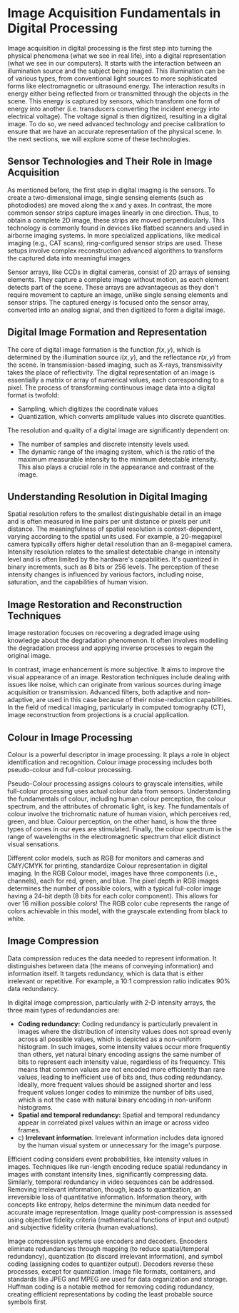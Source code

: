 # Image Acquisition Fundamentals in Digital Processing
Image acquisition in digital processing is the first step into turning the physical phenomena (what we see in real life), into a digital representation (what we see in our computers). It starts with the interaction between an illumination source and the subject being imaged. This illumination can be of various types, from conventional light sources to more sophisticated forms like electromagnetic or ultrasound energy. The interaction results in energy either being reflected from or transmitted through the objects in the scene. This energy is captured by sensors, which transform one form of energy into another (i.e. transducers converting the incident energy into electrical voltage). The voltage signal is then digitized, resulting in a digital image. To do so, we need advanced technology and precise calibration to ensure that we have an accurate representation of the physical scene. In the next sections, we will explore some of these technologies. 

## Sensor Technologies and Their Role in Image Acquisition
As mentioned before, the first step in digital imaging is the sensors. To create a two-dimensional image, single sensing elements (such as photodiodes) are moved along the x and y axes. In contrast, the more common sensor strips capture images linearly in one direction. Thus, to obtain a complete 2D image, these strips are moved perpendicularly. This technology is commonly found in devices like flatbed scanners and used in airborne imaging systems. In more specialized applications, like medical imaging (e.g., CAT scans), ring-configured sensor strips are used. These setups involve complex reconstruction advanced algorithms to transform the captured data into meaningful images. 

Sensor arrays, like CCDs in digital cameras, consist of 2D arrays of sensing elements. They capture a complete image without motion, as each element detects part of the scene. These arrays are advantageous as they don't require movement to capture an image, unlike single sensing elements and sensor strips. The captured energy is focused onto the sensor array, converted into an analog signal, and then digitized to form a digital image.

## Digital Image Formation and Representation
The core of digital image formation is the function $f(x, y)$, which is determined by the illumination source $i(x, y)$, and the reflectance $r(x, y)$ from the scene. In transmission-based imaging, such as X-rays, transmissivity takes the place of reflectivity. The digital representation of an image is essentially a matrix or array of numerical values, each corresponding to a pixel. The process of transforming continuous image data into a digital format is twofold: 
- Sampling, which digitizes the coordinate values
- Quantization, which converts amplitude values into discrete quantities. 

The resolution and quality of a digital image are significantly dependent on:
- The number of samples and discrete intensity levels used. 
- The dynamic range of the imaging system, which is the ratio of the maximum measurable intensity to the minimum detectable intensity. This also plays a crucial role in the appearance and contrast of the image.

## Understanding Resolution in Digital Imaging
Spatial resolution refers to the smallest distinguishable detail in an image and is often measured in line pairs per unit distance or pixels per unit distance. The meaningfulness of spatial resolution is context-dependent, varying according to the spatial units used. For example, a 20-megapixel camera typically offers higher detail resolution than an 8-megapixel camera. 
Intensity resolution relates to the smallest detectable change in intensity level and is often limited by the hardware's capabilities. It's quantized in binary increments, such as 8 bits or 256 levels. The perception of these intensity changes is influenced by various factors, including noise, saturation, and the capabilities of human vision.

## Image Restoration and Reconstruction Techniques
Image restoration focuses on recovering a degraded image using knowledge about the degradation phenomenon. It often involves modelling the degradation process and applying inverse processes to regain the original image.

 In contrast, image enhancement is more subjective. It aims to improve the visual appearance of an image. Restoration techniques include dealing with issues like noise, which can originate from various sources during image acquisition or transmission. Advanced filters, both adaptive and non-adaptive, are used in this case because of their noise-reduction capabilities. In the field of medical imaging, particularly in computed tomography (CT), image reconstruction from projections is a crucial application.

## Colour in Image Processing
Colour is a powerful descriptor in image processing. It plays a role in object identification and recognition. Colour image processing includes both pseudo-colour and full-colour processing. 

Pseudo-Colour processing assigns colours to grayscale intensities, while full-colour processing uses actual colour data from sensors. Understanding the fundamentals of colour, including human colour perception, the colour spectrum, and the attributes of chromatic light, is key. The fundamentals of colour involve the trichromatic nature of human vision, which perceives red, green, and blue. Colour perception, on the other hand, is how the three types of cones in our eyes are stimulated. Finally, the colour spectrum is the range of wavelengths in the electromagnetic spectrum that elicit distinct visual sensations.

Different color models, such as RGB for monitors and cameras and CMY/CMYK for printing, standardize Colour representation in digital imaging. In the RGB Colour model, images have three components (i.e., channels), each for red, green, and blue. The pixel depth in RGB images determines the number of possible colors, with a typical full-color image having a 24-bit depth (8 bits for each color component). This allows for over 16 million possible colors! The RGB color cube represents the range of colors achievable in this model, with the grayscale extending from black to white. 

## Image Compression
Data compression reduces the data needed to represent information. It distinguishes between data (the means of conveying information) and information itself. It targets redundancy, which is data that is either irrelevant or repetitive. For example, a 10:1 compression ratio indicates 90% data redundancy. 

In digital image compression, particularly with 2-D intensity arrays, the three main types of redundancies are:
- **Coding redundancy:** Coding redundancy is particularly prevalent in images where the distribution of intensity values does not spread evenly across all possible values, which is depicted as a non-uniform histogram. In such images, some intensity values occur more frequently than others, yet natural binary encoding assigns the same number of bits to represent each intensity value, regardless of its frequency. This means that common values are not encoded more efficiently than rare values, leading to inefficient use of bits and, thus coding redundancy. Ideally, more frequent values should be assigned shorter and less frequent values longer codes to minimize the number of bits used, which is not the case with natural binary encoding in non-uniform histograms.
- **Spatial and temporal redundancy:** Spatial and temporal redundancy appear in correlated pixel values within an image or across video frames.
- c) **Irrelevant information**. Irrelevant information includes data ignored by the human visual system or unnecessary for the image's purpose.

Efficient coding considers event probabilities, like intensity values in images. Techniques like run-length encoding reduce spatial redundancy in images with constant intensity lines, significantly compressing data. Similarly, temporal redundancy in video sequences can be addressed. Removing irrelevant information, though, leads to quantization, an irreversible loss of quantitative information. Information theory, with concepts like entropy, helps determine the minimum data needed for accurate image representation. Image quality post-compression is assessed using objective fidelity criteria (mathematical functions of input and output) and subjective fidelity criteria (human evaluations).

Image compression systems use encoders and decoders. Encoders eliminate redundancies through mapping (to reduce spatial/temporal redundancy), quantization (to discard irrelevant information), and symbol coding (assigning codes to quantizer output). Decoders reverse these processes, except for quantization. Image file formats, containers, and standards like JPEG and MPEG are used for data organization and storage. Huffman coding is a notable method for removing coding redundancy, creating efficient representations by coding the least probable source symbols first.
